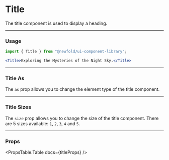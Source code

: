 
# Title
The title component is used to display a heading.

<NewfoldRoot>
    <Title className="nfd-mb-0">Exploring the Mysteries of the Night Sky.</Title>
</NewfoldRoot>

---
### Usage
```jsx
import { Title } from "@newfold/ui-component-library";

<Title>Exploring the Mysteries of the Night Sky.</Title>
```

---
### Title As
The `as` prop allows you to change the element type of the title component.
<TitleAs />

---
### Title Sizes
The `size` prop allows you to change the size of the title component.
There are 5 sizes available: `1`, `2`, `3`, `4` and `5`.
<TitleSizes />

---
### Props
<PropsTable.Table docs={titleProps} />
